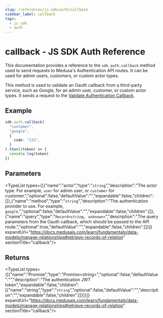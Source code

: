 ```yaml
---
slug: /references/js-sdk/auth/callback
sidebar_label: callback
tags:
  - js sdk
  - auth
---
```



# callback - JS SDK Auth Reference

This documentation provides a reference to the `sdk.auth.callback` method used to send requests to Medusa's Authentication API routes. It can be used for admin users, customers, or custom actor types.

This method is used to validate an Oauth callback from a third-party service, such as Google, for an admin user, customer, or custom actor types.
It sends a request to the [Validate Authentication Callback](https://docs.medusajs.com/api/admin#auth\_postactor\_typeauth\_providercallback).

## Example

```ts
sdk.auth.callback(
  "customer",
  "google",
  {
    code: "123",
  }
).then((token) => {
  console.log(token)
})
```

## Parameters

<TypeList types={[{"name":"actor","type":"`string`","description":"The actor type. For example, `user` for admin user, or `customer` for customer.","optional":false,"defaultValue":"","expandable":false,"children":[]},{"name":"method","type":"`string`","description":"The authentication provider to use. For example, `google`.","optional":false,"defaultValue":"","expandable":false,"children":[]},{"name":"query","type":"`Record<string, unknown>`","description":"The query parameters from the Oauth callback, which should be passed to the API route.","optional":true,"defaultValue":"","expandable":false,"children":[]}]} expandUrl="https://docs.medusajs.com/learn/fundamentals/data-models/manage-relationships#retrieve-records-of-relation" sectionTitle="callback"/>

## Returns

<TypeList types={[{"name":"Promise","type":"Promise&#60;string&#62;","optional":false,"defaultValue":"","description":"The authentication JWT token","expandable":false,"children":[{"name":"string","type":"`string`","optional":false,"defaultValue":"","description":"","expandable":false,"children":[]}]}]} expandUrl="https://docs.medusajs.com/learn/fundamentals/data-models/manage-relationships#retrieve-records-of-relation" sectionTitle="callback"/>
